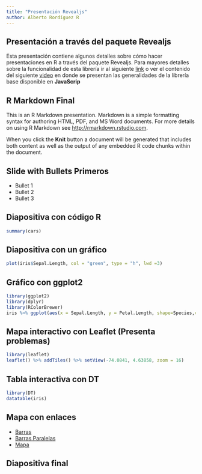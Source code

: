 ```yaml
---
title: "Presentación Revealjs"
author: Alberto Rordíguez R
---
```

## Presentación a través del paquete Revealjs

Esta presentación contiene algunos detalles sobre cómo hacer presentaciones en R a través del paquete Revealjs. Para mayores detalles sobre la funcionalidad de esta librería ir al siguiente [link](https://github.com/rstudio/revealjs) o ver el contenido del siguiente [video](https://www.youtube.com/watch?v=Ef3JnV80hAE&feature=youtu.be) en donde se presentan las generalidades de la librería base disponible en **JavaScrip**

## R Markdown Final

This is an R Markdown presentation. Markdown is a simple formatting syntax for authoring HTML, PDF, and MS Word documents. For more details on using R Markdown see <http://rmarkdown.rstudio.com>.

When you click the **Knit** button a document will be generated that includes both content as well as the output of any embedded R code chunks within the document.

## Slide with Bullets Primeros

- Bullet 1
- Bullet 2
- Bullet 3

## Diapositiva con código R

```r
summary(cars)
```

## Diapositiva con un gráfico

```r
plot(iris$Sepal.Length, col = "green", type = "h", lwd =3)
```

## Gráfico con ggplot2

```r
library(ggplot2)
library(dplyr)
library(RColorBrewer)
iris %>% ggplot(aes(x = Sepal.Length, y = Petal.Length, shape=Species,col=Species))+geom_point(size=4)+scale_colour_brewer(palette = "Dark2")

```

## Mapa interactivo con Leaflet (Presenta problemas)

```r
library(leaflet)
leaflet() %>% addTiles() %>% setView(-74.0841, 4.63858, zoom = 16)
```

## Tabla interactiva con DT

```r
library(DT)
datatable(iris)
```


## Mapa con enlaces 

* [Barras](https://alberto1976.github.io/Prueba_html/Salidas/J1_G2_I1_ESTRATO_F5.html)
* [Barras Paralelas](https://alberto1976.github.io/Prueba_html/Salidas/J1_G2_I1_PEAMA_F5.html)
* [Mapa](https://estadisticaun.github.io/Graficos/Mapas/J1_G2_I1RESI_%20COL21_F15.html)

## Diapositiva final

